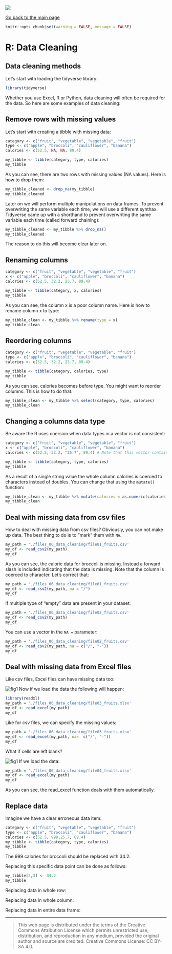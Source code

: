![](../hanze/hanze.png)

[Go back to the main page](../index.html)

```r
knitr::opts_chunk$set(warning = FALSE, message = FALSE) 
```

# R: Data Cleaning

## Data cleaning methods

Let's start with loading the tidyverse library:

```r
library(tidyverse)
```


Whether you use Excel, R or Python, data cleaning will often be required for the data.
So here are some examples of data cleaning:

## Remove rows with missing values

Let's start with creating a tibble with missing data:

```r
category <- c("fruit", "vegetable", "vegetable", "fruit")
type <- c("apple", "broccoli", "cauliflower", "banana")
calories <- c(52.5, NA, NA, 89.4)

my_tibble <- tibble(category, type, calories)
my_tibble
```

As you can see, there are two rows with missing values (NA values).
Here is how to drop them:

```r
my_tibble_cleaned <- drop_na(my_tibble)
my_tibble_cleaned
```

Later on we will perform multiple manipulations on data frames.
To prevent overwriting the same variable each time, we will use a different synthax.
Tidyverse came up with a shorthand to prevent overwriting the same variable each time (called forward chaining):


```r
my_tibble_cleaned <- my_tibble %>% drop_na()
my_tibble_cleaned
```

The reason to do this will become clear later on.

## Renaming columns

```r
category <- c("fruit", "vegetable", "vegetable", "fruit")
x <- c("apple", "broccoli", "cauliflower", "banana")
calories <- c(52.5, 32.2, 25.7, 89.4)

my_tibble <- tibble(category, x, calories)
my_tibble
```

As you can see, the column x is a poor column name.
Here is how to rename column x to type:

```r
my_tibble_clean <- my_tibble %>% rename(type = x)
my_tibble_clean
```

## Reordering columns

```r
category <- c("fruit", "vegetable", "vegetable", "fruit")
type <- c("apple", "broccoli", "cauliflower", "banana")
calories <- c(52.5, 32.2, 25.7, 89.4)

my_tibble <- tibble(category, calories, type)
my_tibble
```

As you can see, calories becomes before type.
You might want to reorder columns. This is how to do that:

```r
my_tibble_clean <- my_tibble %>% select(category, type, calories)
my_tibble_clean
```

## Changing a columns data type

Be aware the R uses coersion when data types in a vector is not consistent:

```r
category <- c("fruit", "vegetable", "vegetable", "fruit")
x <- c("apple", "broccoli", "cauliflower", "banana")
calories <- c(52.5, 32.2, "25.7", 89.4) # Note that this vector contains a string.

my_tibble <- tibble(category, type, calories)
my_tibble
```

As a result of a single string value the whole column calories is coerced to characters instead of doubles.
You can change that using the `mutate()` function:

```r
my_tibble_clean <- my_tibble %>% mutate(calories = as.numeric(calories))
my_tibble_clean
```

## Deal with missing data from csv files

How to deal with missing data from csv files?
Obviously, you can not make up data.
The best thing to do is to "mark"  them with `NA`. 

```r
my_path = './files_06_data_cleaning/file01_fruits.csv'
my_df <- read_csv2(my_path)
my_df
```

As you can see, the calorie data for broccoli is missing. Instead a forward slash is included indicating that the data is missing.
Note that the column is coerced to character.
Let's correct that:

```r
my_path = './files_06_data_cleaning/file01_fruits.csv'
my_df <- read_csv2(my_path, na = "/")
my_df
```

If multiple type of "empty" data are present in your dataset:

```r
my_path = './files_06_data_cleaning/file02_fruits.csv'
my_df <- read_csv2(my_path)
my_df
```

You can use a vector in the `NA =` parameter:

```r
my_path = './files_06_data_cleaning/file02_fruits.csv'
my_df <- read_csv2(my_path, na = c("/", "-"))
my_df
```

## Deal with missing data from Excel files

Like csv files, Excel files can have missing data too:

![fig1](./pics_06_data_cleaning/fig1.png)
Now if we load the data the following will happen:

```r
library(readxl)
my_path = './files_06_data_cleaning/file03_fruits.xlsx'
my_df <- read_excel(my_path)
my_df
```

Like for csv files, we can specify the missing values:

```r
my_path = './files_06_data_cleaning/file03_fruits.xlsx'
my_df <- read_excel(my_path, na=  c("/", "-"))
my_df
```

What if cells are left blank?

![fig1](./pics_06_data_cleaning/fig2.png)
If we load the data:

```r
my_path = './files_06_data_cleaning/file04_fruits.xlsx'
my_df <- read_excel(my_path)
my_df
```

As you can see, the read_excel function deals with them automatically.


## Replace data

Imagine we have a clear erroneous data item:


```r
category <- c("fruit", "vegetable", "vegetable", "fruit")
type <- c("apple", "broccoli", "cauliflower", "banana")
calories <- c(52.5, 999,25.7, 89.4)
my_tibble <- tibble(category, type, calories)
my_tibble
```

The 999 calories for broccoli should be replaced with 34.2.

Replacing this specific data point can be done as follows: 

```r
my_tibble[2,3] <- 34.2
my_tibble
```

Replacing data in whole row:


Replacing data in whole column:


Replacing data in entire data frame:

---


>This web page is distributed under the terms of the Creative Commons Attribution License which permits unrestricted use, distribution, and reproduction in any medium, provided the original author and source are credited.
>Creative Commons License: CC BY-SA 4.0.

